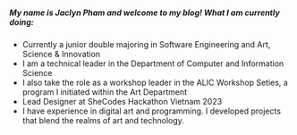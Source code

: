 ##### My name is Jaclyn Pham and welcome to my blog! What I am currently doing: 

* Currently a junior double majoring in Software Engineering and Art, Science & Innovation
* I am a technical leader in the Department of Computer and Information Science
* I also take the role as a workshop leader in the ALIC Workshop Seties, a program I initiated within the Art Department
* Lead Designer at SheCodes Hackathon Vietnam 2023
* I have experience in digital art and programming. I developed projects that blend the realms of art and technology.


